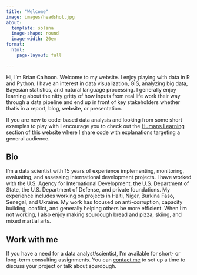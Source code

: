 ```yaml
---
title: "Welcome"
image: images/headshot.jpg
about:
  template: solana
  image-shape: round
  image-width: 20em
format:
  html:
    page-layout: full

---
```


Hi, I'm Brian Calhoon. Welcome to my website. I enjoy playing with data in R and Python. I have an interest in data visualization, GIS, analyzing big data, Bayesian statistics, and natural language processing. I generally enjoy learning about the nitty gritty of how inputs from real life work their way through a data pipeline and end up in front of key stakeholders whether that's in a report, blog, website, or presentation. 

If you are new to code-based data analysis and looking from some short examples to play with I encourage you to check out the [Humans Learning](https://dabrianc.github.io/website/blog.html) section of this website where I share code with explanations targeting a general audience.

## Bio

I'm a data scientist with 15 years of experience implementing, monitoring, evaluating, and assessing international development projects. I have worked with the U.S. Agency for International Development, the U.S. Department of State, the U.S. Department of Defense, and private foundations. My experience includes working on projects in Haiti, Niger, Burkina Faso, Senegal, and Ukraine. My work has focused on anti-corruption, capacity building, conflict, and generally helping others be more efficient. When I'm not working, I also enjoy making sourdough bread and pizza, skiing, and mixed martial arts. 

## Work with me

If you have a need for a data analyst/scientist, I'm available for short- or long-term consulting assignments. You can [contact me](mailto:briancalhoon.consulting@gmail.com) to set up a time to discuss your project or talk about sourdough.  


